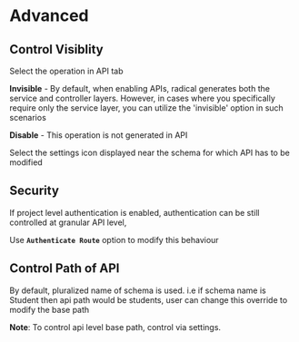 # Advanced

## Control Visiblity

Select the operation in API tab 

**Invisible** - By default, when enabling APIs, radical generates both the service and controller layers. However, in cases where you specifically require only the service layer, you can utilize the 'invisible' option in such scenarios

**Disable** - This operation is not generated in API

Select the settings icon displayed near the schema for which API has to be modified

## Security

If project level authentication is enabled, authentication can be still controlled at granular API level, 

Use **`Authenticate Route`** option to modify this behaviour

## Control Path of API

By default, pluralized name of schema is used. i.e if schema name is Student then api path would be students, user can change this override to modify the base path

**Note**: To control api level base path, control via settings.

